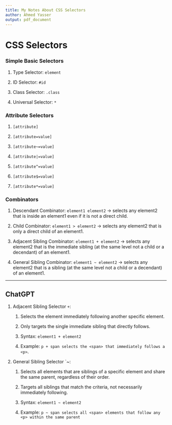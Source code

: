 ```yaml
---
title: My Notes About CSS Selectors
author: Ahmed Yasser
output: pdf_document
---
```

# CSS Selectors

### Simple Basic Selectors

  1.  Type Selector: ```element```

  2.  ID Selector: `#id`

  3.  Class Selector: `.class`

  4.  Universal Selector: `*`

### Attribute Selectors

  1.  `[attribute]`

  2.  `[attribute=value]`

  3.  `[attribute~=value]`

  4.  `[attribute|=value]`

  5.  `[attribute^=value]`

  6.  `[attribute$=value]`

  7.  `[attribute*=value]`

### Combinators

  1.  Descendant Combinator: `element1 element2` $\to$ selects any element2 that is inside an element1 even if it is not a direct child.

  2.  Child Combinator: `element1 > element2` $\to$ selects any element2 that is only a direct child of an element1.

  3.  Adjacent Sibling Combinator: `element1 + element2` $\to$ selects any element2 that is the immediate sibling (at the same level not a child or a decendant) of an element1.

  4.  General Sibling Combinator: `element1 ~ element2` $\to$ selects any element2 that is a sibling (at the same level not a child or a decendant) of an element1.
  


---


\newpage


## ChatGPT

1. Adjacent Sibling Selector `+`:

   1. Selects the element immediately following another specific element.

   2. Only targets the single immediate sibling that directly follows.

   3. Syntax: `element1 + element2`

   4. Example: `p + span selects the <span> that immediately follows a <p>`.

2. General Sibling Selector `~:

   1. Selects all elements that are siblings of a specific element and share the same parent, regardless of their order.

   2. Targets all siblings that match the criteria, not necessarily immediately following.

   3. Syntax: `element1 ~ element2`

   4. Example: `p ~ span selects all <span> elements that follow any <p> within the same parent`
